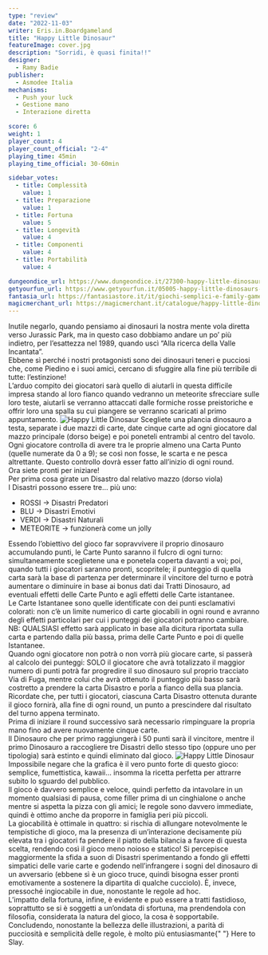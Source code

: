 ```yaml
---
type: "review"
date: "2022-11-03"
writer: Eris.in.Boardgameland
title: "Happy Little Dinosaur"
featureImage: cover.jpg
description: "Sorridi, è quasi finita!!"
designer:
  - Ramy Badie
publisher:
  - Asmodee Italia
mechanisms:
  - Push your luck
  - Gestione mano
  - Interazione diretta

score: 6
weight: 1
player_count: 4
player_count_official: "2-4"
playing_time: 45min
playing_time_official: 30-60min

sidebar_votes:
  - title: Complessità
    value: 1
  - title: Preparazione
    value: 1
  - title: Fortuna
    value: 5
  - title: Longevità
    value: 4
  - title: Componenti
    value: 4
  - title: Portabilità
    value: 4

dungeondice_url: https://www.dungeondice.it/27300-happy-little-dinosaurs.html
getyourfun_url: https://www.getyourfun.it/05005-happy-little-dinosaurs-giochi-di-carte.html
fantasia_url: https://fantasiastore.it/it/giochi-semplici-e-family-games/15095-happy-little-dinosaurs-ita.html
magicmerchant_url: https://magicmerchant.it/catalogue/happy-little-dinosaurs-60062/
---
```


<Setting>
  Inutile negarlo, quando pensiamo ai dinosauri la nostra mente vola diretta
  verso Jurassic Park, ma in questo caso dobbiamo andare un po’ più indietro,
  per l’esattezza nel 1989, quando uscì “Alla ricerca della Valle Incantata”.
  <br />
  Ebbene sì perché i nostri protagonisti sono dei dinosauri teneri e pucciosi
  che, come Piedino e i suoi amici, cercano di sfuggire alla fine più terribile
  di tutte: l’estinzione!
  <br />
  L’arduo compito dei giocatori sarà quello di aiutarli in questa difficile
  impresa stando al loro fianco quando vedranno un meteorite sfrecciare sulle
  loro teste, aiutarli se verranno attaccati dalle formiche rosse preistoriche e
  offrir loro una spalla su cui piangere se verranno scaricati al primo
  appuntamento.
</Setting>

<img src="./game1.jpg" alt="Happy Little Dinosaur" />

<Rules>
  Scegliete una plancia dinosauro a testa, separate i due mazzi di carte, date
  cinque carte ad ogni giocatore dal mazzo principale (dorso beige) e poi
  poneteli entrambi al centro del tavolo. Ogni giocatore controlla di avere tra
  le proprie almeno una Carta Punto (quelle numerate da 0 a 9); se così non
  fosse, le scarta e ne pesca altrettante. Questo controllo dovrà esser fatto
  all’inizio di ogni round.
  <br />
  Ora siete pronti per iniziare!
  <br />
  Per prima cosa girate un Disastro dal relativo mazzo (dorso viola)
  <br />I Disastri possono essere tre… più uno:
  <ul>
    <li>ROSSI -&gt; Disastri Predatori</li>
    <li>BLU -&gt; Disastri Emotivi</li>
    <li>VERDI -&gt; Disastri Naturali</li>
    <li>METEORITE -&gt; funzionerà come un jolly</li>
  </ul>
  Essendo l’obiettivo del gioco far sopravvivere il proprio dinosauro accumulando
  punti, le Carte Punto saranno il fulcro di ogni turno: simultaneamente sceglietene
  una e ponetela coperta davanti a voi; poi, quando tutti i giocatori saranno pronti,
  scopritele; il punteggio di quella carta sarà la base di partenza per determinare
  il vincitore del turno e potrà aumentare o diminuire in base ai bonus dati dai
  Tratti Dinosauro, ad eventuali effetti delle Carte Punto e agli effetti delle Carte
  istantanee.
  <br />
  Le Carte Istantanee sono quelle identificate con dei punti esclamativi colorati:
  non c’è un limite numerico di carte giocabili in ogni round e avranno degli effetti
  particolari per cui i punteggi dei giocatori potranno cambiare.
  <br />
  NB: QUALSIASI effetto sarà applicato in base alla dicitura riportata sulla carta
  e partendo dalla più bassa, prima delle Carte Punto e poi di quelle Istantanee.
  <br />
  Quando ogni giocatore non potrà o non vorrà più giocare carte, si passerà al calcolo
  dei punteggi: SOLO il giocatore che avrà totalizzato il maggior numero di punti
  potrà far progredire il suo dinosauro sul proprio tracciato Via di Fuga, mentre
  colui che avrà ottenuto il punteggio più basso sarà costretto a prendere la carta
  Disastro e porla a fianco della sua plancia.
  <br />
  Ricordate che, per tutti i giocatori, ciascuna Carta Disastro ottenuta durante
  il gioco fornirà, alla fine di ogni round, un punto a prescindere dal risultato
  del turno appena terminato.
  <br />
  Prima di iniziare il round successivo sarà necessario rimpinguare la propria mano
  fino ad avere nuovamente cinque carte.
  <br />
  Il Dinosauro che per primo raggiungerà i 50 punti sarà il vincitore, mentre il
  primo Dinosauro a raccogliere tre Disastri dello stesso tipo (oppure uno per tipologia)
  sarà estinto e quindi eliminato dal gioco.
</Rules>

<img src="./game2.jpg" alt="Happy Little Dinosaur" />

<Feedback>
  Impossibile negare che la grafica è il vero punto forte di questo gioco:
  semplice, fumettistica, kawaii… insomma la ricetta perfetta per attrarre
  subito lo sguardo del pubblico.
  <br />
  Il gioco è davvero semplice e veloce, quindi perfetto da intavolare in un
  momento qualsiasi di pausa, come filler prima di un cinghialone o anche mentre
  si aspetta la pizza con gli amici; le regole sono davvero immediate, quindi è
  ottimo anche da proporre in famiglia peri più piccoli.
  <br />
  La giocabilità è ottimale in quattro: si rischia di allungare notevolmente le
  tempistiche di gioco, ma la presenza di un’interazione decisamente più elevata
  tra i giocatori fa pendere il piatto della bilancia a favore di questa scelta,
  rendendo così il gioco meno noioso e statico! Si percepisce maggiormente la
  sfida a suon di Disastri sperimentando a fondo gli effetti simpatici delle
  varie carte e godendo nell’infrangere i sogni del dinosauro di un avversario
  (ebbene sì è un gioco truce, quindi bisogna esser pronti emotivamente a
  sostenere la dipartita di qualche cucciolo). È, invece, pressoché ingiocabile
  in due, nonostante le regole ad hoc.
  <br />
  L’impatto della fortuna, infine, è evidente e può essere a tratti fastidioso,
  soprattutto se si è soggetti a un’ondata di sfortuna, ma prendendola con
  filosofia, considerata la natura del gioco, la cosa è sopportabile.
  <br />
  Concludendo, nonostante la bellezza delle illustrazioni, a parità di
  pucciosità e semplicità delle regole, è molto più entusiasmante{" "}
  <Link to="/reviews/here-to-slay/">Here to Slay</Link>.
</Feedback>
